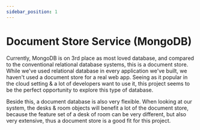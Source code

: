 ```yaml
---
sidebar_position: 1
---
```


# Document Store Service (MongoDB)
Currently, MongoDB is on 3rd place as most loved database, and compared to the conventional relational database systems, this is a document store. 
While we've used relational database in every application we've built, we haven't used a document store for a real web app.
Seeing as it popular in the cloud setting & a lot of developers want to use it, this project seems to be the perfect opportunity to explore this type of database.

Beside this, a document database is also very flexible. 
When looking at our system, the desks & room objects will benefit a lot of the document store, because the feature set of a desk of room can be very different, but also very extensive, thus a document store is a good fit for this project.
